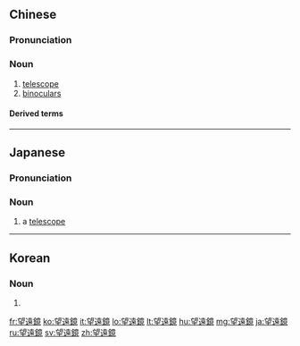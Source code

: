 {{also|望远镜}}
==Chinese==
{{zh-forms|s=望远镜}}

===Pronunciation===
{{zh-pron
|m=wàngyuǎnjìng
|c=mong6 jyun5 geng3
|h=pfs=mong-yén-kiang
|mn=bōng-oán-kiàⁿ
|cat=n
}}

===Noun===
{{zh-noun}}

# [[telescope]]
# [[binoculars]]

====Derived terms====
{{zh-der|光學望遠鏡}}

{{zh-cat|Advanced}}

----

==Japanese==
{{wikipedia|lang=ja}}
{{ja-kanjitab|yomi=o|ぼう|えん|きょう}}

===Pronunciation===
{{ja-pron|ぼうえんきょう|y=o|acc=0}}

===Noun===
{{ja-noun|ぼうえんきょう|hhira=ばうゑんきやう}}

# a [[telescope]]

{{C|ja|Astronomy|sort=ほうえんきょう'}}

----

==Korean==
{{ko-hanjatab}}

===Noun===
{{ko-noun|mr=mangwŏn'gyŏng|y=māng.wenkyeng|hangeul=망원경}}

# {{hanja form of|망원경|[[telescope]]}}

[[fr:望遠鏡]]
[[ko:望遠鏡]]
[[it:望遠鏡]]
[[lo:望遠鏡]]
[[lt:望遠鏡]]
[[hu:望遠鏡]]
[[mg:望遠鏡]]
[[ja:望遠鏡]]
[[ru:望遠鏡]]
[[sv:望遠鏡]]
[[zh:望遠鏡]]